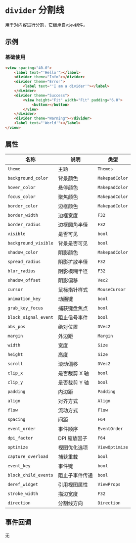 # `divider` 分割线

用于对内容进行分割，它继承自`view`组件。

## 示例

### 基础使用

```html
<view spacing="40.0">
    <label text="'Hello'"></label>
    <divider theme="Info"></divider>
    <divider theme="Error">
        <label text="'I am a divider'"></label>
    </divider>
    <divider theme="Success">
        <view height="Fit" width="Fit" padding="6.0">
            <button></button>
        </view>
    </divider>
    <divider theme="Warning"></divider>
    <label text="'World'"></label>
</view>
```

## 属性

| 名称                | 说明                                    | 类型           |
|--------------------|----------------------------------------|----------------|
| `theme`           | 主题                                    | `Themes`       |
| `background_color`| 背景颜色                                | `MakepadColor` |
| `hover_color`     | 悬停颜色                                | `MakepadColor` |
| `focus_color`     | 聚焦颜色                                | `MakepadColor` |
| `border_color`    | 边框颜色                                | `MakepadColor` |
| `border_width`    | 边框宽度                                | `F32`          |
| `border_radius`   | 边框圆角半径                            | `F32`          |
| `visible`         | 是否可见                                | `bool`         |
| `background_visible`| 背景是否可见                          | `bool`         |
| `shadow_color`    | 阴影颜色                                | `MakepadColor` |
| `spread_radius`   | 阴影扩散半径                            | `F32`          |
| `blur_radius`     | 阴影模糊半径                            | `F32`          |
| `shadow_offset`   | 阴影偏移                                | `Vec2`         |
| `cursor`          | 鼠标指针样式                            | `MouseCursor`  |
| `animation_key`   | 动画键                                  | `bool`         |
| `grab_key_focus`  | 捕获键盘焦点                            | `bool`         |
| `block_signal_event`| 阻止信号事件                           | `bool`         |
| `abs_pos`         | 绝对位置                                | `DVec2`        |
| `margin`          | 外边距                                  | `Margin`       |
| `width`           | 宽度                                    | `Size`         |
| `height`          | 高度                                    | `Size`         |
| `scroll`          | 滚动偏移                                | `DVec2`        |
| `clip_x`          | 是否裁剪 X 轴                           | `bool`         |
| `clip_y`          | 是否裁剪 Y 轴                           | `bool`         |
| `padding`         | 内边距                                  | `Padding`      |
| `align`           | 对齐方式                                | `Align`        |
| `flow`            | 流动方式                                | `Flow`         |
| `spacing`         | 间距                                    | `F64`          |
| `event_order`     | 事件顺序                                | `EventOrder`   |
| `dpi_factor`      | DPI 缩放因子                            | `F64`          |
| `optimize`        | 视图优化选项                            | `ViewOptimize` |
| `capture_overload`| 捕获重载                                | `bool`         |
| `event_key`       | 事件键                                  | `bool`         |
| `block_child_events`| 阻止子事件传递                        | `bool`         |
| `deref_widget`    | 引用视图属性                            | `ViewProps`    |
| `stroke_width`    | 描边宽度                                | `F32`          |
| `direction`       | 分割线方向                              | `Direction`    |

## 事件回调

无
